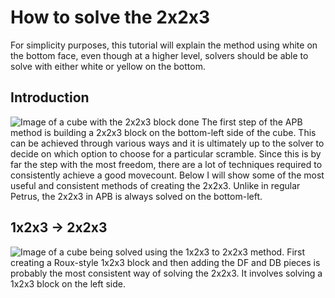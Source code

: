 
# How to solve the 2x2x3
<Callout type="info">
    For simplicity purposes, this tutorial will explain the method using white on the bottom face, even though at a higher level, solvers should be able to solve with either white or yellow on the bottom.
</Callout>

## Introduction
<Image src="/images/tutorial/223.svg" width={200} height={200} alt="Image of a cube with the 2x2x3 block done"/>
The first step of the APB method is building a 2x2x3 block on the bottom-left side of the cube. This can be achieved through various ways and it is ultimately up to the solver to decide on which option to choose for a particular scramble. Since this is by far the step with the most freedom, there are a lot of techniques required to consistently achieve a good movecount. Below I will show some of the most useful and consistent methods of creating the 2x2x3.
<Callout type="important">
    Unlike in regular Petrus, the 2x2x3 in APB is always solved on the bottom-left.
</Callout>

## 1x2x3 → 2x2x3
<Image src="/images/tutorial/123-223.svg" width={200} height={200} alt="Image of a cube being solved using the 1x2x3 to 2x2x3 method."/>
First creating a Roux-style 1x2x3 block and then adding the DF and DB pieces is probably the most consistent way of solving the 2x2x3. It involves solving a 1x2x3 block on the left side.
